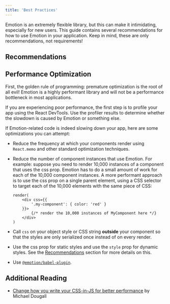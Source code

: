 ```yaml
---
title: 'Best Practices'
---
```


Emotion is an extremely flexible library, but this can make it intimidating, especially for new users. This guide contains several recommendations for how to use Emotion in your application. Keep in mind, these are only recommendations, not requirements!

## Recommendations

## Performance Optimization

First, the golden rule of programming: premature optimization is the root of all evil! Emotion is a highly performant library and will not be a performance bottleneck in most applications. 

If you are experiencing poor performance, the first step is to profile your app using the React DevTools. Use the profiler results to determine whether the slowdown is caused by Emotion or something else. 

If Emotion-related code is indeed slowing down your app, here are some optimizations you can attempt:

- Reduce the frequency at which your components render using `React.memo` and other standard optimization techniques.
- Reduce the number of component instances that use Emotion. For example: suppose you need to render 10,000 instances of a component that uses the css prop. Emotion has to do a small amount of work for each of the 10,000 component instances. A more performant approach is to use the css prop on a single parent element, using a CSS selector to target each of the 10,000 elements with the same piece of CSS:

  ```tsx
  render(
      <div css={{
          '.my-component': { color: 'red' }
      }}>
          {/* render the 10,000 instances of MyComponent here */}
      </div>
  )
  ```

- Call `css` on your object style or CSS string **outside** your component so that the styles are only serialized once instead of on every render.
- Use the css prop for static styles and use the `style` prop for dynamic styles. See the [Recommendations](#Recommendations) section for more details on this.
- Use [`@emotion/babel-plugin`](/docs/babel.mdx).


## Additional Reading

- [Change how you write your CSS-in-JS for better performance](https://douges.dev/blog/taming-the-beast-that-is-css-in-js) by Michael Dougall